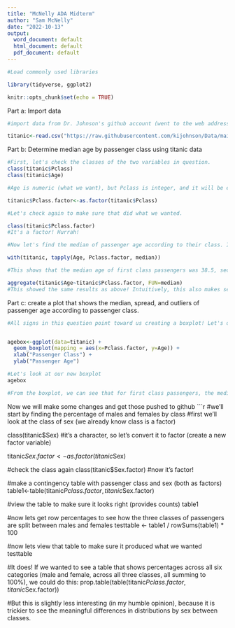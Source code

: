 ```yaml
---
title: "McNelly ADA Midterm"
author: "Sam McNelly"
date: "2022-10-13"
output:
  word_document: default
  html_document: default
  pdf_document: default
---
```


```r
#Load commonly used libraries

library(tidyverse, ggplot2)

knitr::opts_chunk$set(echo = TRUE)
```


Part a: Import data
```r
#import data from Dr. Johnson's github account (went to the web address provided in the assignment, clicked on "titanic", and then copied the address for the raw data)

titanic<-read.csv("https://raw.githubusercontent.com/kijohnson/Data/main/titanic.csv")
```

Part b: Determine median age by passenger class using titanic data
```r
#First, let's check the classes of the two variables in question. 
class(titanic$Pclass)
class(titanic$Age)

#Age is numeric (what we want), but Pclass is integer, and it will be easier for us if it's a factor. Let's change Pclass to a factor variable (will create a new variable so as not to overwrite the original data). 

titanic$Pclass.factor<-as.factor(titanic$Pclass)

#Let's check again to make sure that did what we wanted.

class(titanic$Pclass.factor)
#It's a factor! Hurrah!

#Now let's find the median of passenger age according to their class. I did this in two ways, so as to double check my code. First:

with(titanic, tapply(Age, Pclass.factor, median))

#This shows that the median age of first class passengers was 38.5, second class passengers was 29, and for 3rd class passengers, median age was 24. To double check, I also found median this way:

aggregate(titanic$Age~titanic$Pclass.factor, FUN=median)
#This showed the same results as above! Intuitively, this also makes sense that passengers who were older (and potentially more likely to be wealthy) would be in first class, while younger (and likely poorer) passengers would be in 2nd and 3rd class. 

```


Part c: create a plot that shows the median, spread, and outliers of passenger age according to passenger class.
```r
#All signs in this question point toward us creating a boxplot! Let's do it, and assign our boxplot to an object called agebox. 


agebox<-ggplot(data=titanic) + 
  geom_boxplot(mapping = aes(x=Pclass.factor, y=Age)) +
  xlab("Passenger Class") +
  ylab("Passenger Age")

#Let's look at our new boxplot
agebox

#From the boxplot, we can see that for first class passengers, the median age was about 38, with the youngest passenger being about 1, and the oldest being 80 (this value is an outlier). For second class passengers, the median age was about 34, with some passengers being less than one and up to 70 years old (both outliers). Finally, for third class passengers, the median age was about 24, with outlier values of passengers being less than one year old, and up to about 75 years of age. 

```


Now we will make some changes and get those pushed to github
```r
#we'll start by finding the percentage of males and females by class
#first we'll look at the class of sex (we already know class is a factor)

class(titanic$Sex)
#it's a character, so let's convert it to factor (create a new factor variable)

titanic$Sex.factor<-as.factor(titanic$Sex)

#check the class again
class(titanic$Sex.factor)
#now it's factor!

#make a contingency table with passenger class and sex (both as factors)
table1<-table(titanic$Pclass.factor, titanic$Sex.factor)

#view the table to make sure it looks right (provides counts)
table1

#now lets get row percentages to see how the three classes of passengers are split between males and females
testtable <- table1 / rowSums(table1) * 100

#now lets view that table to make sure it produced what we wanted
testtable

#It does! If we wanted to see a table that shows percentages across all six categories (male and female, across all three classes, all summing to 100%), we could do this:
prop.table(table(titanic$Pclass.factor,titanic$Sex.factor))

#But this is slightly less interesting (in my humble opinion), because it is trickier to see the meaningful differences in distributions by sex between classes. 

